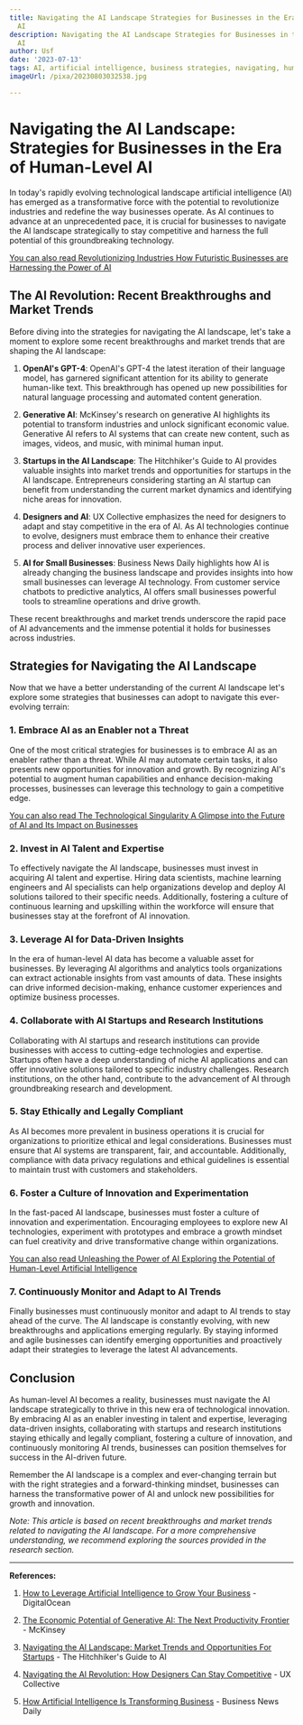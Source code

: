 ```yaml
---
title: Navigating the AI Landscape Strategies for Businesses in the Era of Human-Level
  AI
description: Navigating the AI Landscape Strategies for Businesses in the Era of Human-Level
  AI
author: Usf
date: '2023-07-13'
tags: AI, artificial intelligence, business strategies, navigating, human-level AI
imageUrl: /pixa/20230803032538.jpg

---
```

# Navigating the AI  Landscape: Strategies for Businesses in  the Era of  Human-Level  AI

In  today's rapidly evolving technological  landscape artificial  intelligence (AI) has emerged as a transformative force with the  potential to revolutionize industries and redefine the way businesses operate.  As AI continues to advance at an unprecedented pace, it is crucial for businesses to navigate the AI landscape strategically  to stay competitive and harness the full potential of this groundbreaking technology.

[You can also read Revolutionizing Industries  How Futuristic Businesses are Harnessing the Power of AI](Revolutionizing%20Industries%20How%20Futuristic%20Businesses%20are%20Harnessing%20the%20Power%20of%20AI)


## The AI Revolution:  Recent Breakthroughs and Market Trends

Before diving into the strategies for navigating the AI landscape, let's take a moment to explore some recent breakthroughs and market trends that are shaping the AI landscape:

1. **OpenAI's  GPT-4**: OpenAI's GPT-4 the latest  iteration of their language model, has garnered significant attention for its ability to generate human-like text. This breakthrough has opened up new possibilities for natural language processing and automated  content generation.

2. **Generative AI**: McKinsey's research on  generative AI highlights its potential to transform industries and unlock significant economic value. Generative AI  refers to AI systems that can create new content, such  as  images, videos,  and music, with  minimal human input.

3.  **Startups in the AI Landscape**: The Hitchhiker's Guide to AI  provides  valuable insights into  market trends and opportunities  for startups in the AI  landscape. Entrepreneurs considering starting an AI startup can benefit from understanding the current market dynamics and identifying niche areas for innovation.

4.  **Designers and AI**: UX Collective emphasizes the need for designers to adapt  and stay competitive in the era  of AI. As AI technologies continue to evolve, designers must embrace them to enhance their creative process and deliver innovative user experiences.

5. **AI for  Small Businesses**: Business News Daily highlights how AI is already changing the business landscape and provides insights into how small businesses can leverage AI technology. From customer  service chatbots  to predictive analytics, AI offers small businesses powerful tools to streamline operations and drive growth.

These recent breakthroughs and market trends underscore the rapid  pace of AI advancements  and the immense potential it holds for  businesses across industries.

## Strategies for Navigating the AI Landscape

Now that we have a better understanding of the current AI landscape let's explore some strategies that businesses can adopt to navigate this ever-evolving terrain:

### 1. Embrace AI as an Enabler not  a Threat

One of  the most critical  strategies  for businesses is to embrace AI as an enabler rather  than a threat. While AI may automate certain tasks,  it also presents new opportunities for innovation and growth. By recognizing AI's  potential to augment human capabilities and enhance decision-making processes, businesses can leverage this technology to gain a  competitive edge.

[You can also read The Technological  Singularity A Glimpse into the Future of AI and Its Impact on  Businesses](The%20Technological%20Singularity%20A%20Glimpse%20into%20the%20Future%20of%20AI%20and%20Its%20Impact%20on%20Businesses)


### 2. Invest in AI Talent and  Expertise

To effectively navigate the AI landscape, businesses must invest in acquiring AI talent and  expertise. Hiring data scientists, machine learning engineers and  AI specialists can help organizations develop and deploy  AI solutions tailored to their specific needs. Additionally, fostering a culture of continuous learning and upskilling within the workforce will ensure that businesses stay at the forefront of AI innovation.

### 3. Leverage AI for Data-Driven Insights

In  the era of  human-level AI data has become a valuable asset for businesses. By leveraging AI algorithms and analytics tools organizations can extract  actionable insights  from vast amounts of data. These insights can drive informed decision-making, enhance customer experiences and optimize  business processes.

### 4. Collaborate with AI Startups and Research Institutions

Collaborating with AI startups and research  institutions can provide businesses with access to cutting-edge technologies and expertise. Startups often have a deep understanding of niche AI applications and can offer innovative solutions tailored to specific industry challenges. Research institutions, on the  other hand, contribute to the advancement of AI through groundbreaking research and development.

### 5. Stay Ethically and Legally Compliant

As AI becomes more prevalent in business  operations it is crucial for organizations to prioritize ethical and legal  considerations.  Businesses must ensure that AI  systems  are transparent, fair, and accountable. Additionally, compliance  with data privacy regulations and ethical guidelines is essential to maintain trust  with customers and  stakeholders.

### 6. Foster a  Culture of Innovation and  Experimentation

In the fast-paced AI  landscape, businesses must foster a culture of innovation and experimentation. Encouraging employees to explore new AI technologies, experiment with prototypes and  embrace a growth  mindset can  fuel  creativity and drive transformative change within organizations.

[You can also read Unleashing the Power of AI Exploring the Potential of Human-Level  Artificial Intelligence](Unleashing%20the%20Power%20of%20AI%20Exploring%20the%20Potential%20of%20Human-Level%20Artificial%20Intelligence)


### 7. Continuously Monitor and  Adapt to AI Trends

Finally businesses must continuously monitor and adapt  to AI trends to stay ahead of the curve. The AI landscape is constantly evolving, with new breakthroughs and applications emerging regularly. By staying informed and agile businesses  can identify emerging opportunities and proactively adapt their strategies to leverage  the latest AI advancements.

## Conclusion

As human-level  AI becomes a reality,  businesses must navigate the  AI  landscape strategically  to thrive in this new era of technological innovation. By embracing AI as an enabler investing in talent and  expertise, leveraging data-driven insights, collaborating with startups and research institutions staying ethically and legally compliant, fostering a culture of innovation, and continuously monitoring AI trends,  businesses can position themselves for success in  the AI-driven future.

Remember the AI landscape is a complex and ever-changing  terrain but  with the right strategies and a forward-thinking mindset, businesses can harness the transformative power of AI  and unlock new  possibilities for growth and innovation.

*Note: This article is based on recent breakthroughs and market trends related  to  navigating the AI landscape.  For a more comprehensive understanding, we recommend exploring the sources provided in the research section.*

---

**References:**

1. [How to Leverage  Artificial Intelligence to Grow Your Business](https://www.digitalocean.com/resources/article/artificial-intelligence-in-business) - DigitalOcean

2.  [The Economic Potential of Generative AI: The Next Productivity  Frontier](https://www.mckinsey.com/capabilities/mckinsey-digital/our-insights/the-economic-potential-of-generative-ai-the-next-productivity-frontier) - McKinsey

3. [Navigating the AI Landscape: Market Trends and Opportunities For Startups](https://www.hitchhikersguidetoai.com/p/startups-navigating-the-ai-landscape) - The Hitchhiker's Guide to AI

4. [Navigating the AI Revolution: How Designers Can Stay Competitive](https://uxdesign.cc/navigating-the-ai-revolution-how-designers-can-stay-competitive-7798bc664210) -  UX  Collective

5.  [How Artificial Intelligence  Is Transforming Business](https://www.businessnewsdaily.com/9402-artificial-intelligence-business-trends.html) - Business News Daily